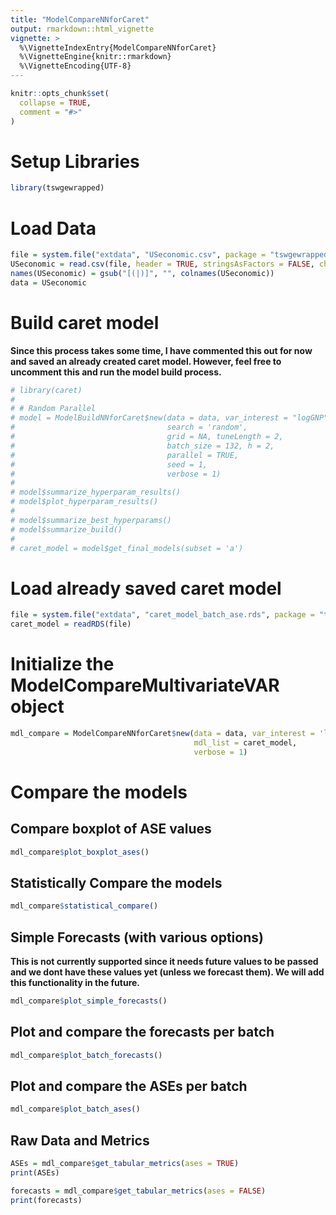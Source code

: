 ```yaml
---
title: "ModelCompareNNforCaret"
output: rmarkdown::html_vignette
vignette: >
  %\VignetteIndexEntry{ModelCompareNNforCaret}
  %\VignetteEngine{knitr::rmarkdown}
  %\VignetteEncoding{UTF-8}
---
```


```r
knitr::opts_chunk$set(
  collapse = TRUE,
  comment = "#>"
)
```

# Setup Libraries
```r
library(tswgewrapped)
```

# Load Data
```r
file = system.file("extdata", "USeconomic.csv", package = "tswgewrapped", mustWork = TRUE)
USeconomic = read.csv(file, header = TRUE, stringsAsFactors = FALSE, check.names = FALSE)
names(USeconomic) = gsub("[(|)]", "", colnames(USeconomic))
data = USeconomic
```

# Build caret model

**Since this process takes some time, I have commented this out for now and saved an already created caret model. However, feel free to uncomment this and run the model build process.**

```r
# library(caret)
# 
# # Random Parallel
# model = ModelBuildNNforCaret$new(data = data, var_interest = "logGNP", m = 2,
#                                  search = 'random',
#                                  grid = NA, tuneLength = 2,
#                                  batch_size = 132, h = 2,
#                                  parallel = TRUE,
#                                  seed = 1,
#                                  verbose = 1)
# 
# model$summarize_hyperparam_results()
# model$plot_hyperparam_results()
# 
# model$summarize_best_hyperparams()
# model$summarize_build()
# 
# caret_model = model$get_final_models(subset = 'a')
```


# Load already saved caret model
```r
file = system.file("extdata", "caret_model_batch_ase.rds", package = "tswgewrapped", mustWork = TRUE)
caret_model = readRDS(file)
```

# Initialize the ModelCompareMultivariateVAR object

```r
mdl_compare = ModelCompareNNforCaret$new(data = data, var_interest = 'logGNP',
                                         mdl_list = caret_model,
                                         verbose = 1)
```

# Compare the models

## Compare boxplot of ASE values
```r
mdl_compare$plot_boxplot_ases()
```

## Statistically Compare the models
```r
mdl_compare$statistical_compare()  
```

## Simple Forecasts (with various options)

**This is not currently supported since it needs future values to be passed and we dont have these values yet (unless we forecast them). We will add this functionality in the future.**

```r
mdl_compare$plot_simple_forecasts()
```

## Plot and compare the forecasts per batch
```r
mdl_compare$plot_batch_forecasts()
```

## Plot and compare the ASEs per batch
```r
mdl_compare$plot_batch_ases() 
```

## Raw Data and Metrics
```r
ASEs = mdl_compare$get_tabular_metrics(ases = TRUE)
print(ASEs)
```

```r
forecasts = mdl_compare$get_tabular_metrics(ases = FALSE)
print(forecasts)
```

